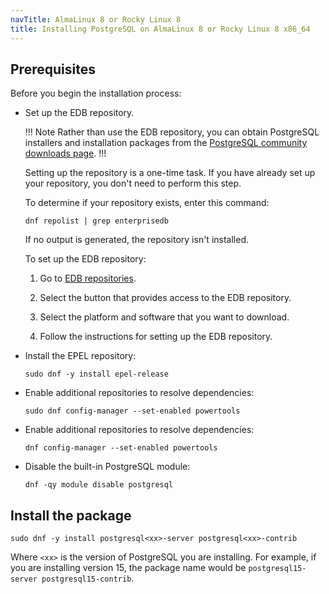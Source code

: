 ```yaml
---
navTitle: AlmaLinux 8 or Rocky Linux 8
title: Installing PostgreSQL on AlmaLinux 8 or Rocky Linux 8 x86_64
---
```


## Prerequisites

Before you begin the installation process:

- Set up the EDB repository.

  !!! Note
  Rather than use the EDB repository, you can obtain PostgreSQL installers and installation packages from the [PostgreSQL community downloads page](https://www.postgresql.org/download/).
  !!!

  Setting up the repository is a one-time task. If you have already set up your repository, you don't need to perform this step.

  To determine if your repository exists, enter this command:

  `dnf repolist | grep enterprisedb`

  If no output is generated, the repository isn't installed.

  To set up the EDB repository:

  1. Go to [EDB repositories](https://www.enterprisedb.com/repos-downloads).

  1. Select the button that provides access to the EDB repository.

  1. Select the platform and software that you want to download.

  1. Follow the instructions for setting up the EDB repository.

- Install the EPEL repository:

  ```shell
  sudo dnf -y install epel-release
  ```

- Enable additional repositories to resolve dependencies:

  ```shell
  sudo dnf config-manager --set-enabled powertools
  ```

- Enable additional repositories to resolve dependencies:
  ```shell
  dnf config-manager --set-enabled powertools
  ```
- Disable the built-in PostgreSQL module:
  ```shell
  dnf -qy module disable postgresql
  ```

## Install the package

```shell
sudo dnf -y install postgresql<xx>-server postgresql<xx>-contrib
```

Where `<xx>` is the version of PostgreSQL you are installing. For example, if you are installing version 15, the package name would be `postgresql15-server postgresql15-contrib`.

